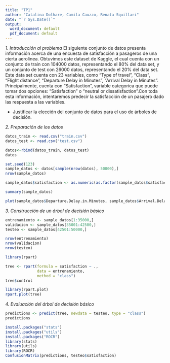 ```yaml
---
title: "TP1"
author: "Catalina Dolhare, Camila Cauzzo, Renata Squillari"
date: "`r Sys.Date()`"
output:
  word_document: default
  pdf_document: default
---
```

*1. Introducción al problema*
El siguiente conjunto de datos presenta información acerca de una encuesta de satisfacción a pasageros de una cierta aerolinea. Obtuvimos este dataset de Kaggle, el cual cuenta con un conjunto de train con 104000 datos, representando el 80% del data set, y un conjunto de test con 26000 datos, representando el 20% del data set. Este data set cuenta con 23 variables, como "Type of travel", "Class", "Flight distance", "Departure Delay in Minutes", "Arrival Delay in Minutes". Principalmente, cuenta con "Satisfaction", variable categorica que puede tomar dos opciones: "Satisfaction" o "neutral or dissatisfaction".Con toda esta información, intentaremos predecir la satisfacción de un pasajero dado las respuesta a las variables.


- Justificar la elección del conjunto de datos para el uso de árboles de decisión.

*2. Preparación de los datos*
```r
datos_train <- read.csv("train.csv")
datos_test <- read.csv("test.csv")
```

```r
datos<-rbind(datos_train, datos_test)
datos
```
```r
set.seed(123)
sample_datos <- datos[sample(nrow(datos), 50000),]
nrow(sample_datos)
```
```r
sample_datos$satisfaction <- as.numeric(as.factor(sample_datos$satisfaction)) - 1
```

```r
summary(sample_datos)
```
```r
plot(sample_datos$Departure.Delay.in.Minutes, sample_datos$Arrival.Delay.in.Minutes, main = "Departure Delay vs. Arrival Delay", xlab = "Departure delay en minutos", ylab = "Arrival delay en minutos")
```
*3. Construcción de un árbol de decisión básico*
```r
entrenamiento <- sample_datos[1:35000,]
validacion <- sample_datos[35001:42500,]
testeo <- sample_datos[42501:50000,]

nrow(entrenamiento)
nrow(validacion)
nrow(testeo)
```
```r
library(rpart)
```
```r
tree <- rpart(formula = satisfaction ~ ., 
              data = entrenamiento, 
              method = "class")
tree$control
```
```r
library(rpart.plot)
rpart.plot(tree)
```
*4. Evaluación del árbol de decisión básico*
```r
predictions <- predict(tree, newdata = testeo, type = "class")
predictions
```
```r
install.packages("stats")
install.packages("utils")
install.packages("ROCR")
library(stats)
library(utils)
library(ROCR)
ConfusionMatrix(predictions, testeo$satisfaction)
```